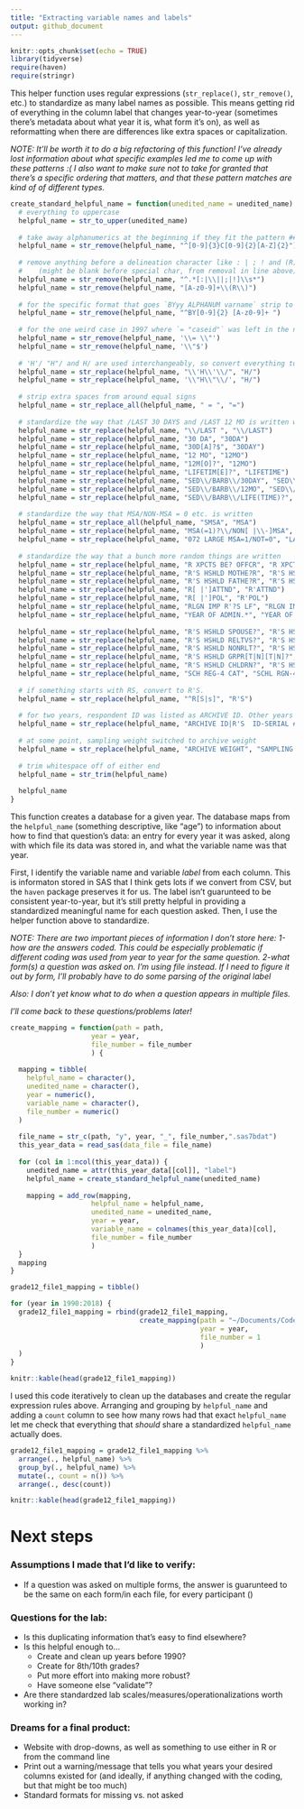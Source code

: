 ```yaml
---
title: "Extracting variable names and labels"
output: github_document
---
```


```r
knitr::opts_chunk$set(echo = TRUE)
library(tidyverse)
require(haven)
require(stringr)
```

This helper function uses regular expressions (`str_replace()`, `str_remove()`, etc.) to standardize as many label names as possible. This means getting rid of everything in the column label that changes year-to-year (sometimes there's metadata about what year it is, what form it's on), as well as reformatting when there are differences like extra spaces or capitalization.

*NOTE: It'll be worth it to do a big refactoring of this function! I've already lost information about what specific examples led me to come up with these patterns :( I also want to make sure not to take for granted that there's a specific ordering that matters, and that these pattern matches are kind of of different types.*

```r
create_standard_helpful_name = function(unedited_name = unedited_name) {
  # everything to uppercase
  helpful_name = str_to_upper(unedited_name)
  
  # take away alphanumerics at the beginning if they fit the pattern ###C##CC
  helpful_name = str_remove(helpful_name, "^[0-9]{3}C[0-9]{2}[A-Z]{2}")
  
  # remove anything before a delineation character like : | ; ! and (R)
  #    (might be blank before special char, from removal in line above)
  helpful_name = str_remove(helpful_name, "^.*[:|\\||;|!]\\s*")
  helpful_name = str_remove(helpful_name, "[A-z0-9]+\\(R\\)")
  
  # for the specific format that goes `BYyy ALPHANUM varname` strip to just varname
  helpful_name = str_remove(helpful_name, "^BY[0-9]{2} [A-z0-9]+ ")
  
  # for the one weird case in 1997 where `= "caseid"` was left in the name
  helpful_name = str_remove(helpful_name, '\\= \\"')
  helpful_name = str_remove(helpful_name, '\\"$')
  
  # 'H'/ "H"/ and H/ are used interchangeably, so convert everything to no quotes
  helpful_name = str_replace(helpful_name, "\\'H\\'\\/", "H/")
  helpful_name = str_replace(helpful_name, '\\"H\\"\\/', "H/")
  
  # strip extra spaces from around equal signs
  helpful_name = str_replace_all(helpful_name, " = ", "=")
  
  # standardize the way that /LAST 30 DAYS and /LAST 12 MO is written wrt. spaces and cutting off DAY
  helpful_name = str_replace(helpful_name, "\\/LAST ", "\\/LAST")
  helpful_name = str_replace(helpful_name, "30 DA", "30DA")
  helpful_name = str_replace(helpful_name, "30D[A]?$", "30DAY")
  helpful_name = str_replace(helpful_name, "12 MO", "12MO")
  helpful_name = str_replace(helpful_name, "12M[O]?", "12MO")
  helpful_name = str_replace(helpful_name, "LIFETIM[E]?", "LIFETIME")
  helpful_name = str_replace(helpful_name, "SED\\/BARB\\/30DAY", "SED\\/BARB\\/LAST30DAY")
  helpful_name = str_replace(helpful_name, "SED\\/BARB\\/12MO", "SED\\/BARB\\/LAST12MO")
  helpful_name = str_replace(helpful_name, "SED\\/BARB\\/LIFE(TIME)?", "SED\\/BARB\\/LIFETIME")
  
  # standardize the way that MSA/NON-MSA = 0 etc. is written
  helpful_name = str_replace_all(helpful_name, "SMSA", "MSA")
  helpful_name = str_replace(helpful_name, "MSA(=1)?\\/NON[ |\\-]MSA", "MSA/NON-MSA")
  helpful_name = str_replace(helpful_name, "072 LARGE MSA=1/NOT=0", "LARGE MSA=1/NOT=0")
  
  # standardize the way that a bunch more random things are written
  helpful_name = str_replace(helpful_name, "R XPCTS BE? OFFCR", "R XPCTS BE OFFCR")
  helpful_name = str_replace(helpful_name, "R'S HSHLD MOTHE?R", "R'S HSHLD MOTHER")
  helpful_name = str_replace(helpful_name, "R'S HSHLD FATHE?R", "R'S HSHLD FATHER")
  helpful_name = str_replace(helpful_name, "R[ |']ATTND", "R'ATTND")
  helpful_name = str_replace(helpful_name, "R[ |']POL", "R'POL")
  helpful_name = str_replace(helpful_name, "RLGN IMP R'?S LF", "RLGN IMP R'S LF")
  helpful_name = str_replace(helpful_name, "YEAR OF ADMIN.*", "YEAR OF ADMIN")
  
  helpful_name = str_replace(helpful_name, "R'S HSHLD SPOUSE?", "R'S HSHLD SPOUSE")
  helpful_name = str_replace(helpful_name, "R'S HSHLD RELTVS?", "R'S HSHLD RELTVS")
  helpful_name = str_replace(helpful_name, "R'S HSHLD NONRLT?", "R'S HSHLD NONRLT")
  helpful_name = str_replace(helpful_name, "R'S HSHLD GRPR[T|N][T|N]?", "R'S HSHLD GRPRNT")
  helpful_name = str_replace(helpful_name, "R'S HSHLD CHLDRN?", "R'S HSHLD CHLDRN")
  helpful_name = str_replace(helpful_name, "SCH REG-4 CAT", "SCHL RGN-4 CAT")
  
  # if something starts with RS, convert to R'S.
  helpful_name = str_replace(helpful_name, "^R[S|s]", "R'S")
  
  # for two years, respondent ID was listed as ARCHIVE ID. Other years there was an extra space. Standardize
  helpful_name = str_replace(helpful_name, "ARCHIVE ID|R'S  ID-SERIAL #", "R'S ID-SERIAL #")
  
  # at some point, sampling weight switched to archive weight 
  helpful_name = str_replace(helpful_name, "ARCHIVE WEIGHT", "SAMPLING WEIGHT")
  
  # trim whitespace off of either end
  helpful_name = str_trim(helpful_name)
  
  helpful_name
}
```

This function creates a database for a given year. The database maps from the `helpful_name` (something descriptive, like "age") to information about how to find that question's data: an entry for every year it was asked, along with which file its data was stored in, and what the variable name was that year.

First, I identify the variable name and variable *label* from each column. This is informaton stored in SAS that I think gets lots if we convert from CSV, but the `haven` package preserves it for us. The label isn't guarunteed to be consistent year-to-year, but it's still pretty helpful in providing a standardized meaningful name for each question asked. Then, I use the helper function above to standardize.

*NOTE: There are two important pieces of information I don't store here:*
*1-how are the answers coded. This could be especially problematic if different coding was used from year to year for the same question.*
*2-what form(s) a question was asked on. I'm using file instead. If I need to figure it out by form, I'll probably have to do some parsing of the original label*

*Also: I don't yet know what to do when a question appears in multiple files.*

*I'll come back to these questions/problems later!*

```r
create_mapping = function(path = path,
                    year = year,
                    file_number = file_number
                    ) {
  
  mapping = tibble(
    helpful_name = character(),
    unedited_name = character(),
    year = numeric(),
    variable_name = character(),
    file_number = numeric()
  )
  
  file_name = str_c(path, "y", year, "_", file_number,".sas7bdat")
  this_year_data = read_sas(data_file = file_name)
  
  for (col in 1:ncol(this_year_data)) {
    unedited_name = attr(this_year_data[[col]], "label")
    helpful_name = create_standard_helpful_name(unedited_name)
    
    mapping = add_row(mapping,
                    helpful_name = helpful_name,
                    unedited_name = unedited_name,
                    year = year,
                    variable_name = colnames(this_year_data)[col],
                    file_number = file_number
                    )
  }
  mapping
}

grade12_file1_mapping = tibble()

for (year in 1990:2018) {
  grade12_file1_mapping = rbind(grade12_file1_mapping,
                                create_mapping(path = "~/Documents/Code/MTF/MTFData/12th_grade/",
                                               year = year,
                                               file_number = 1
                                               )
  )
}

knitr::kable(head(grade12_file1_mapping))
```

I used this code iteratively to clean up the databases and create the regular expression rules above. Arranging and grouping by `helpful_name` and adding a `count` column to see how many rows had that exact `helpful_name` let me check that everything that *should* share a standardized `helpful_name` actually does.

```r
grade12_file1_mapping = grade12_file1_mapping %>% 
  arrange(., helpful_name) %>% 
  group_by(., helpful_name) %>% 
  mutate(., count = n()) %>% 
  arrange(., desc(count))

knitr::kable(head(grade12_file1_mapping))
```


# Next steps

### Assumptions I made that I'd like to verify:

* If a question was asked on multiple forms, the answer is guarunteed to be the same on each form/in each file, for every participant ()


### Questions for the lab:

* Is this duplicating information that's easy to find elsewhere?
* Is this helpful enough to...
  * Create and clean up years before 1990?
  * Create for 8th/10th grades?
  * Put more effort into making more robust?
  * Have someone else "validate"?
* Are there standardzed lab scales/measures/operationalizations worth working in?
  
  
### Dreams for a final product:

* Website with drop-downs, as well as something to use either in R or from the command line
* Print out a warning/message that tells you what years your desired columns existed for (and ideally, if anything changed with the coding, but that might be too much)
* Standard formats for missing vs. not asked
